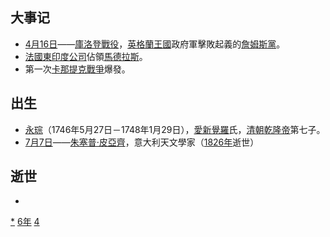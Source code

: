 {{yearTOC|1746|清'''[[乾隆|乾隆]]十一年'''；越南'''[[景興|景興]]七年'''；日本'''[[延享|延享]]三年'''}}
== 大事记 ==
*[[4月16日|4月16日]]——[[庫洛登戰役|庫洛登戰役]]，[[英格蘭王國|英格蘭王國]]政府軍擊敗起義的[[詹姆斯黨|詹姆斯黨]]。
*[[法國東印度公司|法國東印度公司]]佔領[[馬德拉斯|馬德拉斯]]。
*第一次[[卡那提克戰爭|卡那提克戰爭]]爆發。

== 出生 ==
* [[永琮|永琮]]（1746年5月27日－1748年1月29日），[[愛新覺羅|愛新覺羅]]氏，[[清朝|清朝]][[乾隆帝|乾隆帝]]第七子。
* [[7月7日|7月7日]]——[[朱塞普·皮亞齊|朱塞普·皮亞齊]]，意大利天文學家（[[1826年|1826年]]逝世）

== 逝世 ==
{{Wikisource year mention}}
*

[[Category:1746年|*]]
[[Category:1740年代|6年]]
[[Category:18世纪各年|4]]